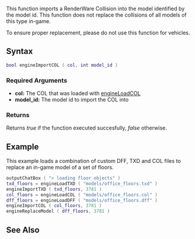 
{{Client function}}
{{Deprecated|engineReplaceCOL|}}

This function imports a RenderWare Collision into the model identified by the model id. This function does not replace the collisions of all models of this type in-game.

To ensure proper replacement, please do not use this function for vehicles.

==Syntax== 
<syntaxhighlight lang="lua">
bool engineImportCOL ( col, int model_id ) 
</syntaxhighlight> 

===Required Arguments=== 
*'''col:''' The COL that was loaded with [[/engineLoadCOL.md|engineLoadCOL]]
*'''model_id:''' The model id to import the COL into

===Returns===
Returns ''true'' if the function executed succesfully, ''false'' otherwise.

==Example== 
This example loads a combination of custom DFF, TXD and COL files to replace an in-game model of a set of floors.
<syntaxhighlight lang="lua">
outputChatBox ( "> loading floor objects" )
txd_floors = engineLoadTXD ( "models/office_floors.txd" )
engineImportTXD ( txd_floors, 3781 )
col_floors = engineLoadCOL ( "models/office_floors.col" )
dff_floors = engineLoadDFF ( "models/office_floors.dff" )
engineImportCOL ( col_floors, 3781 )
engineReplaceModel ( dff_floors, 3781 )
</syntaxhighlight>

==See Also==
{{Engine_functions}}